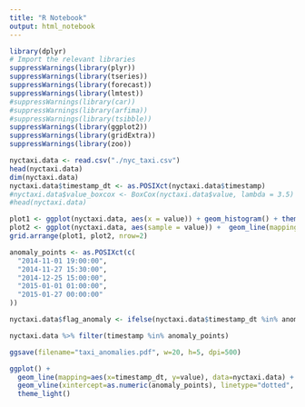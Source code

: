 ```yaml
---
title: "R Notebook"
output: html_notebook
---
```



```r
library(dplyr)
# Import the relevant libraries
suppressWarnings(library(plyr))
suppressWarnings(library(tseries))
suppressWarnings(library(forecast))
suppressWarnings(library(lmtest))
#suppressWarnings(library(car))
#suppressWarnings(library(arfima))
#suppressWarnings(library(tsibble))
suppressWarnings(library(ggplot2))
suppressWarnings(library(gridExtra))
suppressWarnings(library(zoo))
```

```r
nyctaxi.data <- read.csv("./nyc_taxi.csv")
head(nyctaxi.data)
dim(nyctaxi.data)
nyctaxi.data$timestamp_dt <- as.POSIXct(nyctaxi.data$timestamp)
#nyctaxi.data$value_boxcox <- BoxCox(nyctaxi.data$value, lambda = 3.5)
#head(nyctaxi.data)

plot1 <- ggplot(nyctaxi.data, aes(x = value)) + geom_histogram() + theme_light()
plot2 <- ggplot(nyctaxi.data, aes(sample = value)) +  geom_line(mapping=aes(x=timestamp_dt, y=value)) + theme_light()
grid.arrange(plot1, plot2, nrow=2)
```

```r
anomaly_points <- as.POSIXct(c(
  "2014-11-01 19:00:00",
  "2014-11-27 15:30:00",
  "2014-12-25 15:00:00",
  "2015-01-01 01:00:00",
  "2015-01-27 00:00:00"
))

nyctaxi.data$flag_anomaly <- ifelse(nyctaxi.data$timestamp_dt %in% anomaly_points, TRUE, FALSE)

nyctaxi.data %>% filter(timestamp %in% anomaly_points)

ggsave(filename="taxi_anomalies.pdf", w=20, h=5, dpi=500)

ggplot() + 
  geom_line(mapping=aes(x=timestamp_dt, y=value), data=nyctaxi.data) + 
  geom_vline(xintercept=as.numeric(anomaly_points), linetype="dotted", color="red", size=1.5) +
  theme_light()
```




